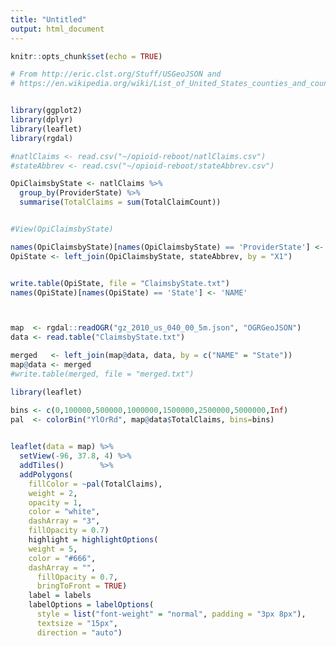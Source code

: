 ```yaml
---
title: "Untitled"
output: html_document
---
```


```r
knitr::opts_chunk$set(echo = TRUE)
```


```r

# From http://eric.clst.org/Stuff/USGeoJSON and
# https://en.wikipedia.org/wiki/List_of_United_States_counties_and_county_equivalents


library(ggplot2)
library(dplyr)
library(leaflet)
library(rgdal)

#natlClaims <- read.csv("~/opioid-reboot/natlClaims.csv")
#stateAbbrev <- read.csv("~/opioid-reboot/stateAbbrev.csv")

OpiClaimsbyState <- natlClaims %>%
  group_by(ProviderState) %>%
  summarise(TotalClaims = sum(TotalClaimCount))


#View(OpiClaimsbyState)

names(OpiClaimsbyState)[names(OpiClaimsbyState) == 'ProviderState'] <- 'X1'
OpiState <- left_join(OpiClaimsbyState, stateAbbrev, by = "X1")


write.table(OpiState, file = "ClaimsbyState.txt")
names(OpiState)[names(OpiState) == 'State'] <- 'NAME'



map  <- rgdal::readOGR("gz_2010_us_040_00_5m.json", "OGRGeoJSON")
data <- read.table("ClaimsbyState.txt")
```

```r
merged   <- left_join(map@data, data, by = c("NAME" = "State"))
map@data <- merged
#write.table(merged, file = "merged.txt")
```


```r
library(leaflet)

bins <- c(0,100000,500000,1000000,1500000,2500000,5000000,Inf)
pal  <- colorBin("YlOrRd", map@data$TotalClaims, bins=bins)

  
leaflet(data = map) %>%
  setView(-96, 37.8, 4) %>%
  addTiles()        %>%
  addPolygons(
    fillColor = ~pal(TotalClaims),
    weight = 2,
    opacity = 1,
    color = "white",
    dashArray = "3",
    fillOpacity = 0.7)
    highlight = highlightOptions(
    weight = 5,
    color = "#666",
    dashArray = "",
      fillOpacity = 0.7,
      bringToFront = TRUE)
    label = labels
    labelOptions = labelOptions(
      style = list("font-weight" = "normal", padding = "3px 8px"),
      textsize = "15px",
      direction = "auto")

```